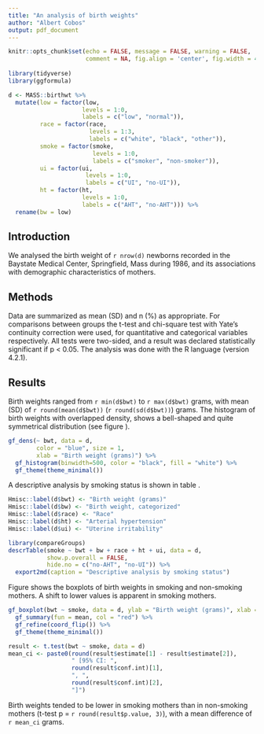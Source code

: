 ```yaml
---
title: "An analysis of birth weights"
author: "Albert Cobos"
output: pdf_document
---
```


```r

knitr::opts_chunk$set(echo = FALSE, message = FALSE, warning = FALSE,
                      comment = NA, fig.align = 'center', fig.width = 4, fig.height = 2.5)
                      
library(tidyverse)
library(ggformula)

d <- MASS::birthwt %>%
  mutate(low = factor(low, 
                     levels = 1:0, 
                     labels = c("low", "normal")),
         race = factor(race, 
                       levels = 1:3,
                       labels = c("white", "black", "other")),
         smoke = factor(smoke, 
                        levels = 1:0, 
                        labels = c("smoker", "non-smoker")),
         ui = factor(ui, 
                      levels = 1:0, 
                      labels = c("UI", "no-UI")),
         ht = factor(ht, 
                     levels = 1:0, 
                     labels = c("AHT", "no-AHT"))) %>% 
  rename(bw = low)
```

## Introduction

We analysed the birth weight of `r nrow(d)` newborns recorded in the Baystate Medical Center, Springfield, Mass during 1986, and its associations with demographic characteristics of mothers.

## Methods

Data are summarized as mean (SD) and n (%) as appropriate. For comparisons between groups the t-test and chi-square test with Yate’s continuity correction were used, for quantitative and categorical variables respectively. All tests were two-sided, and a result was declared statistically significant if p \< 0.05. The analysis was done with the R language (version 4.2.1).

## Results

Birth weights ranged from `r min(d$bwt)` to `r max(d$bwt)` grams, with mean (SD) of `r round(mean(d$bwt))` (`r round(sd(d$bwt))`) grams. The histogram of birth weights with overlapped density, shows a bell-shaped and quite symmetrical distribution (see figure \ref{fig:birth_hist_dens}).

```r

gf_dens(~ bwt, data = d, 
        color = "blue", size = 1,
        xlab = "Birth weight (grams)") %>% 
  gf_histogram(binwidth=500, color = "black", fill = "white") %>% 
  gf_theme(theme_minimal())

```

\newpage

A descriptive analysis by smoking status is shown in table \ref{tab:descriptive}.

```r
Hmisc::label(d$bwt) <- "Birth weight (grams)"
Hmisc::label(d$bw) <- "Birth weight, categorized"
Hmisc::label(d$race) <- "Race"
Hmisc::label(d$ht) <- "Arterial hypertension"
Hmisc::label(d$ui) <- "Uterine irritability"

library(compareGroups)
descrTable(smoke ~ bwt + bw + race + ht + ui, data = d,
           show.p.overall = FALSE,
           hide.no = c("no-AHT", "no-UI")) %>%   
  export2md(caption = "Descriptive analysis by smoking status") 
```

Figure \ref{fig:birth_smoke_boxp} shows the boxplots of birth weights in smoking and non-smoking mothers. A shift to lower values is apparent in smoking mothers.

```r

gf_boxplot(bwt ~ smoke, data = d, ylab = "Birth weight (grams)", xlab = "") %>% 
  gf_summary(fun = mean, col = "red") %>% 
  gf_refine(coord_flip()) %>% 
  gf_theme(theme_minimal())

```

```r
result <- t.test(bwt ~ smoke, data = d)
mean_ci <- paste0(round(result$estimate[1] - result$estimate[2]),
                  " [95% CI: ",
                  round(result$conf.int)[1],
                  ", ",
                  round(result$conf.int)[2],
                  "]")
```

Birth weights tended to be lower in smoking mothers than in non-smoking mothers (t-test p = `r round(result$p.value, 3)`), with a mean difference of `r mean_ci` grams.
